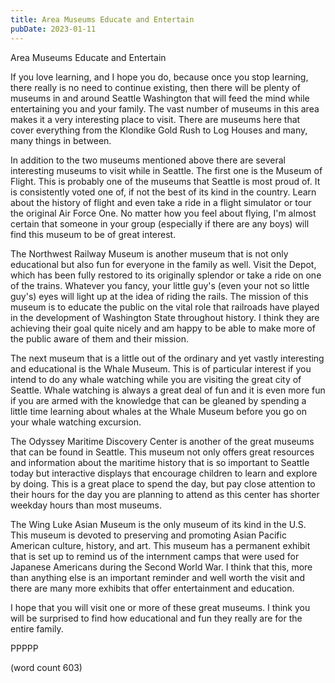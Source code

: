 ```yaml
---
title: Area Museums Educate and Entertain
pubDate: 2023-01-11
---
```


Area Museums Educate and Entertain

If you love learning, and I hope you do, because once you stop learning, there really is no need to continue existing, then there will be plenty of museums in and around Seattle Washington that will feed the mind while entertaining you and your family. The vast number of museums in this area makes it a very interesting place to visit. There are museums here that cover everything from the Klondike Gold Rush to Log Houses and many, many things in between.

In addition to the two museums mentioned above there are several interesting museums to visit while in Seattle. The first one is the Museum of Flight. This is probably one of the museums that Seattle is most proud of. It is consistently voted one of, if not the best of its kind in the country. Learn about the history of flight and even take a ride in a flight simulator or tour the original Air Force One. No matter how you feel about flying, I'm almost certain that someone in your group (especially if there are any boys) will find this museum to be of great interest.

The Northwest Railway Museum is another museum that is not only educational but also fun for everyone in the family as well. Visit the Depot, which has been fully restored to its originally splendor or take a ride on one of the trains. Whatever you fancy, your little guy's (even your not so little guy's) eyes will light up at the idea of riding the rails. The mission of this museum is to educate the public on the vital role that railroads have played in the development of Washington State throughout history. I think they are achieving their goal quite nicely and am happy to be able to make more of the public aware of them and their mission.

The next museum that is a little out of the ordinary and yet vastly interesting and educational is the Whale Museum. This is of particular interest if you intend to do any whale watching while you are visiting the great city of Seattle. Whale watching is always a great deal of fun and it is even more fun if you are armed with the knowledge that can be gleaned by spending a little time learning about whales at the Whale Museum before you go on your whale watching excursion.

The Odyssey Maritime Discovery Center is another of the great museums that can be found in Seattle. This museum not only offers great resources and information about the maritime history that is so important to Seattle today but interactive displays that encourage children to learn and explore by doing. This is a great place to spend the day, but pay close attention to their hours for the day you are planning to attend as this center has shorter weekday hours than most museums.

The Wing Luke Asian Museum is the only museum of its kind in the U.S. This museum is devoted to preserving and promoting Asian Pacific American culture, history, and art. This museum has a permanent exhibit that is set up to remind us of the internment camps that were used for Japanese Americans during the Second World War. I think that this, more than anything else is an important reminder and well worth the visit and there are many more exhibits that offer entertainment and education.

I hope that you will visit one or more of these great museums. I think you will be surprised to find how educational and fun they really are for the entire family.

PPPPP

(word count 603)